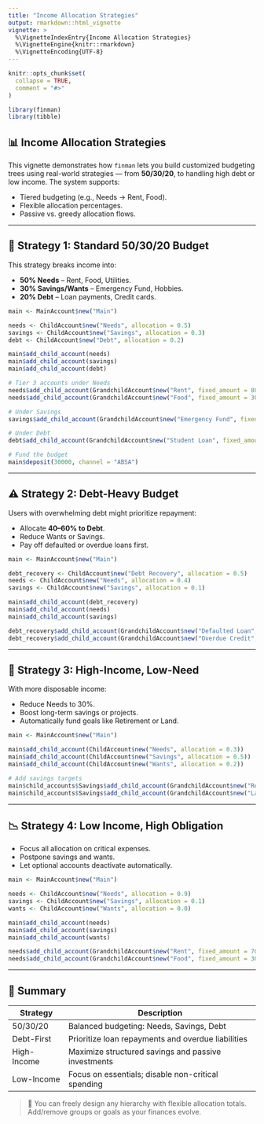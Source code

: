 ```yaml
---
title: "Income Allocation Strategies"
output: rmarkdown::html_vignette
vignette: >
  %\VignetteIndexEntry{Income Allocation Strategies}
  %\VignetteEngine{knitr::rmarkdown}
  %\VignetteEncoding{UTF-8}
---
```


```r
knitr::opts_chunk$set(
  collapse = TRUE,
  comment = "#>"
)
```

```r
library(finman)
library(tibble)
```


## 📊 Income Allocation Strategies

This vignette demonstrates how `finman` lets you build customized budgeting trees using real-world strategies — from **50/30/20**, to handling high debt or low income. The system supports:

- Tiered budgeting (e.g., Needs → Rent, Food).
- Flexible allocation percentages.
- Passive vs. greedy allocation flows.

---

## 📁 Strategy 1: Standard 50/30/20 Budget

This strategy breaks income into:

- **50% Needs** – Rent, Food, Utilities.
- **30% Savings/Wants** – Emergency Fund, Hobbies.
- **20% Debt** – Loan payments, Credit cards.

```r
main <- MainAccount$new("Main")

needs <- ChildAccount$new("Needs", allocation = 0.5)
savings <- ChildAccount$new("Savings", allocation = 0.3)
debt <- ChildAccount$new("Debt", allocation = 0.2)

main$add_child_account(needs)
main$add_child_account(savings)
main$add_child_account(debt)

# Tier 3 accounts under Needs
needs$add_child_account(GrandchildAccount$new("Rent", fixed_amount = 8000, freq = 30, due_date = Sys.Date() + 7))
needs$add_child_account(GrandchildAccount$new("Food", fixed_amount = 3000, freq = 30, due_date = Sys.Date() + 7))

# Under Savings
savings$add_child_account(GrandchildAccount$new("Emergency Fund", fixed_amount = 5000, freq = 30, due_date = Sys.Date() + 7))

# Under Debt
debt$add_child_account(GrandchildAccount$new("Student Loan", fixed_amount = 6000, freq = 30, due_date = Sys.Date() + 7))

# Fund the budget
main$deposit(30000, channel = "ABSA")
```

---

## ⚠️ Strategy 2: Debt-Heavy Budget

Users with overwhelming debt might prioritize repayment:

- Allocate **40–60% to Debt**.
- Reduce Wants or Savings.
- Pay off defaulted or overdue loans first.

```r
main <- MainAccount$new("Main")

debt_recovery <- ChildAccount$new("Debt Recovery", allocation = 0.5)
needs <- ChildAccount$new("Needs", allocation = 0.4)
savings <- ChildAccount$new("Savings", allocation = 0.1)

main$add_child_account(debt_recovery)
main$add_child_account(needs)
main$add_child_account(savings)

debt_recovery$add_child_account(GrandchildAccount$new("Defaulted Loan", fixed_amount = 15000, freq = 30, due_date = Sys.Date()))
debt_recovery$add_child_account(GrandchildAccount$new("Overdue Credit", fixed_amount = 12000, freq = 30, due_date = Sys.Date()))
```

---

## 💼 Strategy 3: High-Income, Low-Need

With more disposable income:

- Reduce Needs to 30%.
- Boost long-term savings or projects.
- Automatically fund goals like Retirement or Land.

```r
main <- MainAccount$new("Main")

main$add_child_account(ChildAccount$new("Needs", allocation = 0.3))
main$add_child_account(ChildAccount$new("Savings", allocation = 0.5))
main$add_child_account(ChildAccount$new("Wants", allocation = 0.2))

# Add savings targets
main$child_accounts$Savings$add_child_account(GrandchildAccount$new("Retirement", fixed_amount = 8000, freq = 30, due_date = Sys.Date() + 30))
main$child_accounts$Savings$add_child_account(GrandchildAccount$new("Land Purchase", fixed_amount = 10000, freq = 60, due_date = Sys.Date() + 60))
```

---

## 📉 Strategy 4: Low Income, High Obligation

- Focus all allocation on critical expenses.
- Postpone savings and wants.
- Let optional accounts deactivate automatically.

```r
main <- MainAccount$new("Main")

needs <- ChildAccount$new("Needs", allocation = 0.9)
savings <- ChildAccount$new("Savings", allocation = 0.1)
wants <- ChildAccount$new("Wants", allocation = 0.0)

main$add_child_account(needs)
main$add_child_account(savings)
main$add_child_account(wants)

needs$add_child_account(GrandchildAccount$new("Rent", fixed_amount = 7000, freq = 30, due_date = Sys.Date() + 5))
needs$add_child_account(GrandchildAccount$new("Food", fixed_amount = 3000, freq = 30, due_date = Sys.Date() + 5))
```

---

## 🧠 Summary

| Strategy    | Description                                         |
| ----------- | --------------------------------------------------- |
| 50/30/20    | Balanced budgeting: Needs, Savings, Debt            |
| Debt-First  | Prioritize loan repayments and overdue liabilities  |
| High-Income | Maximize structured savings and passive investments |
| Low-Income  | Focus on essentials; disable non-critical spending  |

> 🧹 You can freely design any hierarchy with flexible allocation totals. Add/remove groups or goals as your finances evolve.

